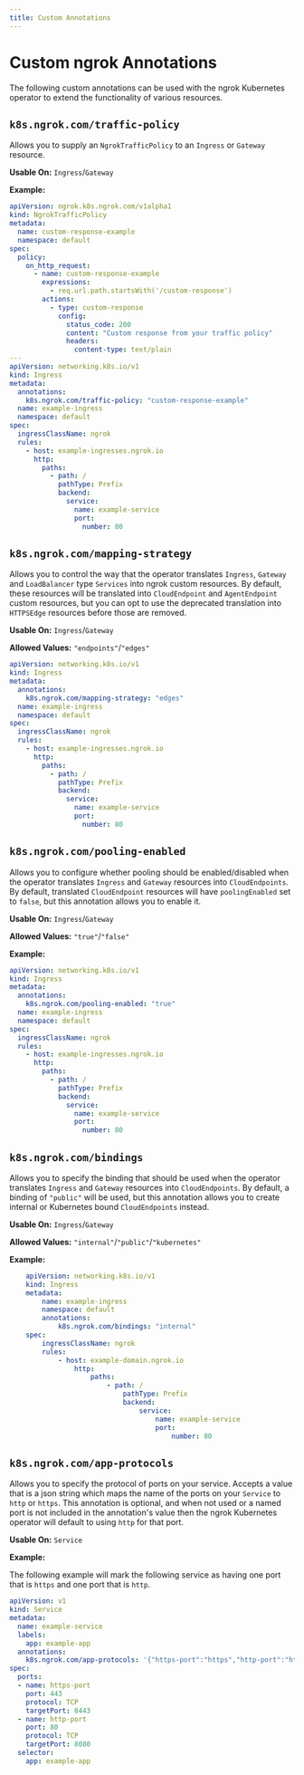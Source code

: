 ```yaml
---
title: Custom Annotations
---
```


# Custom ngrok Annotations

The following custom annotations can be used with the ngrok Kubernetes operator to extend the functionality of various resources.

## `k8s.ngrok.com/traffic-policy`

Allows you to supply an `NgrokTrafficPolicy` to an `Ingress` or `Gateway` resource.

**Usable On:** `Ingress`/`Gateway`

**Example:**

```yaml
apiVersion: ngrok.k8s.ngrok.com/v1alpha1
kind: NgrokTrafficPolicy
metadata:
  name: custom-response-example
  namespace: default
spec:
  policy:
    on_http_request:
      - name: custom-response-example
        expressions:
          - req.url.path.startsWith('/custom-response')
        actions:
          - type: custom-response
            config:
              status_code: 200
              content: "Custom response from your traffic policy"
              headers:
                content-type: text/plain
---
apiVersion: networking.k8s.io/v1
kind: Ingress
metadata:
  annotations:
    k8s.ngrok.com/traffic-policy: "custom-response-example"
  name: example-ingress
  namespace: default
spec:
  ingressClassName: ngrok
  rules:
    - host: example-ingresses.ngrok.io
      http:
        paths:
          - path: /
            pathType: Prefix
            backend:
              service:
                name: example-service
                port:
                  number: 80
```

## `k8s.ngrok.com/mapping-strategy`

Allows you to control the way that the operator translates `Ingress`, `Gateway` and `LoadBalancer` type `Services` into ngrok custom resources.
By default, these resources will be translated into `CloudEndpoint` and `AgentEndpoint` custom resources, but you can opt to use the deprecated translation into `HTTPSEdge` resources
before those are removed.

**Usable On:** `Ingress`/`Gateway`

**Allowed Values:** `"endpoints"`/`"edges"`

```yaml
apiVersion: networking.k8s.io/v1
kind: Ingress
metadata:
  annotations:
    k8s.ngrok.com/mapping-strategy: "edges"
  name: example-ingress
  namespace: default
spec:
  ingressClassName: ngrok
  rules:
    - host: example-ingresses.ngrok.io
      http:
        paths:
          - path: /
            pathType: Prefix
            backend:
              service:
                name: example-service
                port:
                  number: 80
```



## `k8s.ngrok.com/pooling-enabled`

Allows you to configure whether pooling should be enabled/disabled when the operator translates `Ingress` and `Gateway` resources into `CloudEndpoints`.
By default, translated `CloudEndpoint` resources will have `poolingEnabled` set to `false`, but this annotation allows you to enable it.

**Usable On:** `Ingress`/`Gateway`

**Allowed Values:** `"true"`/`"false"`

**Example:**

```yaml
apiVersion: networking.k8s.io/v1
kind: Ingress
metadata:
  annotations:
    k8s.ngrok.com/pooling-enabled: "true"
  name: example-ingress
  namespace: default
spec:
  ingressClassName: ngrok
  rules:
    - host: example-ingresses.ngrok.io
      http:
        paths:
          - path: /
            pathType: Prefix
            backend:
              service:
                name: example-service
                port:
                  number: 80
```


## `k8s.ngrok.com/bindings`

Allows you to specify the binding that should be used when the operator translates `Ingress` and `Gateway` resources into `CloudEndpoints`.
By default, a binding of `"public"` will be used, but this annotation allows you to create internal or Kubernetes bound `CloudEndpoints` instead.

**Usable On:** `Ingress`/`Gateway`

**Allowed Values:** `"internal"`/`"public"`/`"kubernetes"`

**Example:**

```yaml
	apiVersion: networking.k8s.io/v1
	kind: Ingress
	metadata:
		name: example-ingress
		namespace: default
		annotations:
			k8s.ngrok.com/bindings: "internal"
	spec:
		ingressClassName: ngrok
		rules:
			- host: example-domain.ngrok.io
				http:
					paths:
						- path: /
							pathType: Prefix
							backend:
								service:
									name: example-service
									port:
										number: 80
```

## `k8s.ngrok.com/app-protocols`

Allows you to specify the protocol of ports on your service. Accepts a value that is a json string which maps the name of the 
ports on your `Service` to `http` or `https`. This annotation is optional, and when not used or a named port is not included in the annotation's value
then the ngrok Kubernetes operator will default to using `http` for that port.

**Usable On:** `Service`

**Example:**

The following example will mark the following service as having one port that is `https` and one port that is `http`.

```yaml
apiVersion: v1
kind: Service
metadata:
  name: example-service
  labels:
    app: example-app
  annotations:
    k8s.ngrok.com/app-protocols: '{"https-port":"https","http-port":"http"}'
spec:
  ports:
  - name: https-port
    port: 443
    protocol: TCP
    targetPort: 8443
  - name: http-port
    port: 80
    protocol: TCP
    targetPort: 8080
  selector:
    app: example-app

```
